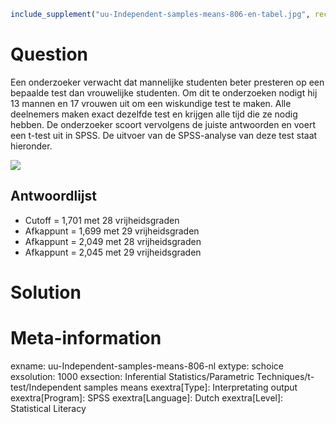 ```r
include_supplement("uu-Independent-samples-means-806-en-tabel.jpg", recursive = TRUE)
```

Question
========
  
Een onderzoeker verwacht dat mannelijke studenten beter presteren op een bepaalde test dan vrouwelijke studenten. Om dit te onderzoeken nodigt hij 13 mannen en 17 vrouwen uit om een wiskundige test te maken. Alle deelnemers maken exact dezelfde test en krijgen alle tijd die ze nodig hebben. De onderzoeker scoort vervolgens de juiste antwoorden en voert een t-test uit in SPSS. De uitvoer van de SPSS-analyse van deze test staat hieronder.

![](uu-Independent-samples-means-806-en-tabel.jpg)
  
Antwoordlijst
----------
* Cutoff = 1,701 met 28 vrijheidsgraden
* Afkappunt = 1,699 met 29 vrijheidsgraden
* Afkappunt = 2,049 met 28 vrijheidsgraden
* Afkappunt = 2,045 met 29 vrijheidsgraden

Solution
========

Meta-information
================
exname: uu-Independent-samples-means-806-nl
extype: schoice
exsolution: 1000
exsection: Inferential Statistics/Parametric Techniques/t-test/Independent samples means
exextra[Type]: Interpretating output
exextra[Program]: SPSS
exextra[Language]: Dutch
exextra[Level]: Statistical Literacy
